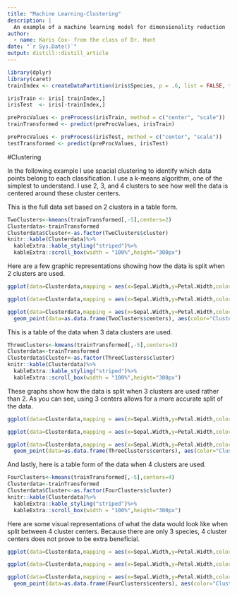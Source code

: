 ```yaml
---
title: "Machine Learning-Clustering"
description: |
  An example of a machine learning model for dimensionality reduction
author:
  - name: Karis Cox- from the class of Dr. Hunt
date: "`r Sys.Date()`"
output: distill::distill_article
---
```


```r
library(dplyr)
library(caret)
trainIndex <- createDataPartition(iris$Species, p = .6, list = FALSE, times = 1)

irisTrain <- iris[ trainIndex,]
irisTest  <- iris[-trainIndex,]

preProcValues <- preProcess(irisTrain, method = c("center", "scale"))
trainTransformed <- predict(preProcValues, irisTrain)

preProcValues <- preProcess(irisTest, method = c("center", "scale"))
testTransformed <- predict(preProcValues, irisTest)
```
#Clustering

In the following example I use spacial clustering to identify which data points belong to each classification. I use a k-means algorithm, one of the simplest to understand. I use 2, 3, and 4 clusters to see how well the data is centered around these cluster centers. 

This is the full data set based on 2 clusters in a table form. 
```r
TwoClusters<-kmeans(trainTransformed[,-5],centers=2)
Clusterdata<-trainTransformed
Clusterdata$Cluster<-as.factor(TwoClusters$cluster)
knitr::kable(Clusterdata)%>%
  kableExtra::kable_styling("striped")%>%
  kableExtra::scroll_box(width = "100%",height="300px")
```

Here are a few graphic representations showing how the data is split when 2 clusters are used. 

```r
ggplot(data=Clusterdata,mapping = aes(x=Sepal.Width,y=Petal.Width,color=Cluster))+geom_point(alpha=0.5)
```

```r
ggplot(data=Clusterdata,mapping = aes(x=Sepal.Width,y=Petal.Width,color=Cluster))+geom_point(alpha=0.5)+facet_wrap(~Species)
```

```r
ggplot(data=Clusterdata,mapping = aes(x=Sepal.Width,y=Petal.Width,color=Species))+geom_point(alpha=0.5) + 
  geom_point(data=as.data.frame(TwoClusters$centers), aes(color="Cluster center"), size=5) + theme(legend.title = element_blank())+ggtitle("Iris Cluster Demonstration")
```

This is a table of the data when 3 data clusters are used. 

```r
ThreeClusters<-kmeans(trainTransformed[,-5],centers=3)
Clusterdata<-trainTransformed
Clusterdata$Cluster<-as.factor(ThreeClusters$cluster)
knitr::kable(Clusterdata)%>%
  kableExtra::kable_styling("striped")%>%
  kableExtra::scroll_box(width = "100%",height="300px")
```

These graphs show how the data is split when 3 clusters are used rather than 2. As you can see, using 3 centers allows for a more accurate split of the data. 

```r
ggplot(data=Clusterdata,mapping = aes(x=Sepal.Width,y=Petal.Width,color=Cluster))+geom_point(alpha=0.5)
```

```r
ggplot(data=Clusterdata,mapping = aes(x=Sepal.Width,y=Petal.Width,color=Cluster))+geom_point(alpha=0.5)+facet_wrap(~Species)
```

```r
ggplot(data=Clusterdata,mapping = aes(x=Sepal.Width,y=Petal.Width,color=Species))+geom_point(alpha=0.5) + 
  geom_point(data=as.data.frame(ThreeClusters$centers), aes(color="Cluster center"), size=5) + theme(legend.title = element_blank())+ggtitle("Iris Cluster Demonstration")
```

And lastly, here is a table form of the data when 4 clusters are used. 

```r
FourClusters<-kmeans(trainTransformed[,-5],centers=4)
Clusterdata<-trainTransformed
Clusterdata$Cluster<-as.factor(FourClusters$cluster)
knitr::kable(Clusterdata)%>%
  kableExtra::kable_styling("striped")%>%
  kableExtra::scroll_box(width = "100%",height="300px")
```

Here are some visual representations of what the data would look like when split between 4 cluster centers. Because there are only 3 species, 4 cluster centers does not prove to be extra beneficial. 

```r
ggplot(data=Clusterdata,mapping = aes(x=Sepal.Width,y=Petal.Width,color=Cluster))+geom_point(alpha=0.5)
```

```r
ggplot(data=Clusterdata,mapping = aes(x=Sepal.Width,y=Petal.Width,color=Cluster))+geom_point(alpha=0.5)+facet_wrap(~Species)
```

```r
ggplot(data=Clusterdata,mapping = aes(x=Sepal.Width,y=Petal.Width,color=Species))+geom_point(alpha=0.5) + 
  geom_point(data=as.data.frame(FourClusters$centers), aes(color="Cluster center"), size=5) + theme(legend.title = element_blank())+ggtitle("Iris Cluster Demonstration")
```



